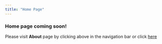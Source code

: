 ```yaml
---
title: "Home Page"
---
```


### Home page coming soon!

Please visit **About** page by clicking above in the navigation bar or click [here](https://bcervantesalvarez.github.io/Portfolio/Content/About/)